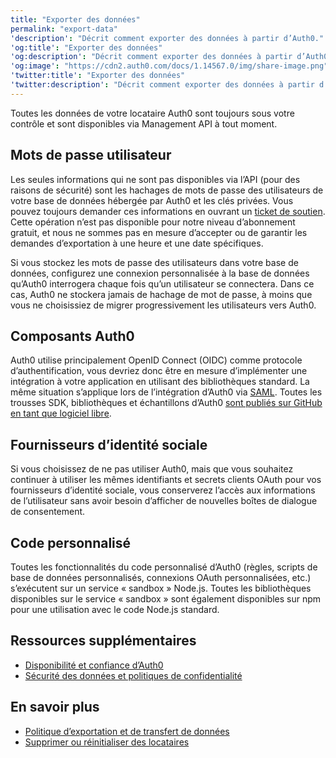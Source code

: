 ```yaml
---
title: "Exporter des données"
permalink: "export-data"
'description': "Décrit comment exporter des données à partir d’Auth0."
'og:title': "Exporter des données"
'og:description': "Décrit comment exporter des données à partir d’Auth0."
'og:image': "https://cdn2.auth0.com/docs/1.14567.0/img/share-image.png"
'twitter:title': "Exporter des données"
'twitter:description': "Décrit comment exporter des données à partir d’Auth0."
---
```


Toutes les données de votre locataire Auth0 sont toujours sous votre contrôle et sont disponibles via <Tooltip href="/docs/docs/fr-ca/glossary?term=management-api" tip="Management API
Un produit permettant aux clients d’effectuer des tâches administratives." cta="Voir le glossaire">Management API</Tooltip> à tout moment.

## Mots de passe utilisateur

Les seules informations qui ne sont pas disponibles via l’API (pour des raisons de sécurité) sont les hachages de mots de passe des utilisateurs de votre base de données hébergée par Auth0 et les clés privées. Vous pouvez toujours demander ces informations en ouvrant un [ticket de soutien](https://support.auth0.com). Cette opération n’est pas disponible pour notre niveau d’abonnement gratuit, et nous ne sommes pas en mesure d’accepter ou de garantir les demandes d’exportation à une heure et une date spécifiques.

Si vous stockez les mots de passe des utilisateurs dans votre base de données, configurez une connexion personnalisée à la base de données qu’Auth0 interrogera chaque fois qu’un utilisateur se connectera. Dans ce cas, Auth0 ne stockera jamais de hachage de mot de passe, à moins que vous ne choisissiez de migrer progressivement les utilisateurs vers Auth0.

## Composants Auth0

Auth0 utilise principalement <Tooltip href="/docs/docs/fr-ca/glossary?term=openid" tip="OpenID
Norme ouverte d’authentification qui permet aux applications de vérifier l’identité des utilisateurs sans avoir à collecter leurs informations de connexion." cta="Voir le glossaire">OpenID</Tooltip> Connect (OIDC) comme protocole d’authentification, vous devriez donc être en mesure d’implémenter une intégration à votre application en utilisant des bibliothèques standard. La même situation s’applique lors de l’intégration d’Auth0 via [SAML](/docs/fr-ca/authenticate/single-sign-on/outbound-single-sign-on/configure-auth0-saml-identity-provider). Toutes les trousses SDK, bibliothèques et échantillons d’Auth0  [sont publiés sur GitHub en tant que logiciel libre](https://github.com/auth0/).

## Fournisseurs d’identité sociale

Si vous choisissez de ne pas utiliser Auth0, mais que vous souhaitez continuer à utiliser les mêmes identifiants et secrets clients <Tooltip href="/docs/docs/fr-ca/glossary?term=oath2" tip="OAuth 2.0
Cadre d’applications d’autorisation qui définit les protocoles d’autorisation et les flux de production." cta="Voir le glossaire">OAuth</Tooltip> pour vos fournisseurs d’identité sociale, vous conserverez l’accès aux informations de l’utilisateur sans avoir besoin d’afficher de nouvelles boîtes de dialogue de consentement.

## Code personnalisé

Toutes les fonctionnalités du code personnalisé d’Auth0 (règles, scripts de base de données personnalisés, connexions OAuth personnalisées, etc.) s’exécutent sur un service « sandbox » Node.js. Toutes les bibliothèques disponibles sur le service « sandbox » sont également disponibles sur npm pour une utilisation avec le code Node.js standard.

## Ressources supplémentaires

* [Disponibilité et confiance d’Auth0](https://auth0.com/availability-trust)
* [Sécurité des données et politiques de confidentialité](https://auth0.com/security)

## En savoir plus

* [Politique d’exportation et de transfert de données](/docs/fr-ca/troubleshoot/customer-support/operational-policies/data-export-and-transfer-policy)
* [Supprimer ou réinitialiser des locataires](/docs/fr-ca/troubleshoot/customer-support/manage-subscriptions/delete-or-reset-tenant)